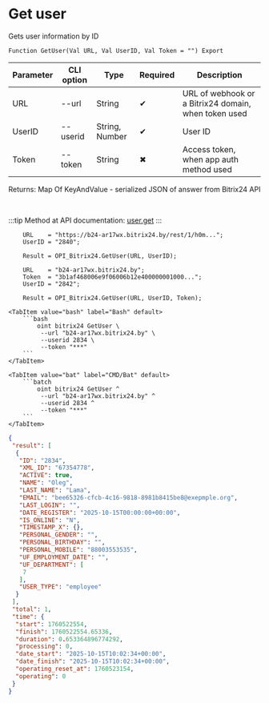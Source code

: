 ﻿---
sidebar_position: 2
description: Get user and other functions to work with Bitrix24 in the Open Integration Package, a free open-source integration library for 1C:Enterprise 8, OneScript and CLI
keywords: [1C, 1С, 1С:Enterprise, 1С:Enterprise 8.3, API, Integration, Services, Exchange, OneScript, CLI, Bitrix24]
---


# Get user
 Gets user information by ID



`Function GetUser(Val URL, Val UserID, Val Token = "") Export`

  | Parameter | CLI option | Type | Required | Description |
  |-|-|-|-|-|
  | URL | --url | String | &#x2714; | URL of webhook or a Bitrix24 domain, when token used |
  | UserID | --userid | String, Number | &#x2714; | User ID |
  | Token | --token | String | &#x2716; | Access token, when app auth method used |

  
  Returns:  Map Of KeyAndValue - serialized JSON of answer from Bitrix24 API

<br/>

:::tip
Method at API documentation: [user.get](https://dev.1c-bitrix.ru/rest_help/users/user_get.php)
:::
<br/>


```bsl title="1C:Enterprise/OneScript code example"
    URL    = "https://b24-ar17wx.bitrix24.by/rest/1/h0m...";
    UserID = "2840";

    Result = OPI_Bitrix24.GetUser(URL, UserID);

    URL    = "b24-ar17wx.bitrix24.by";
    Token  = "3b1af468006e9f06006b12e400000001000...";
    UserID = "2842";

    Result = OPI_Bitrix24.GetUser(URL, UserID, Token);
```
 

 <Tabs>
  
    <TabItem value="bash" label="Bash" default>
        ```bash
            oint bitrix24 GetUser \
             --url "b24-ar17wx.bitrix24.by" \
             --userid 2834 \
             --token "***"
        ```
    </TabItem>
  
    <TabItem value="bat" label="CMD/Bat" default>
        ```batch
            oint bitrix24 GetUser ^
             --url "b24-ar17wx.bitrix24.by" ^
             --userid 2834 ^
             --token "***"
        ```
    </TabItem>
</Tabs>


```json title="Result"
{
 "result": [
  {
   "ID": "2834",
   "XML_ID": "67354778",
   "ACTIVE": true,
   "NAME": "Oleg",
   "LAST_NAME": "Lama",
   "EMAIL": "bee65326-cfcb-4c16-9818-8981b8415be8@exepmple.org",
   "LAST_LOGIN": "",
   "DATE_REGISTER": "2025-10-15T00:00:00+00:00",
   "IS_ONLINE": "N",
   "TIMESTAMP_X": {},
   "PERSONAL_GENDER": "",
   "PERSONAL_BIRTHDAY": "",
   "PERSONAL_MOBILE": "88003553535",
   "UF_EMPLOYMENT_DATE": "",
   "UF_DEPARTMENT": [
    7
   ],
   "USER_TYPE": "employee"
  }
 ],
 "total": 1,
 "time": {
  "start": 1760522554,
  "finish": 1760522554.65336,
  "duration": 0.653364896774292,
  "processing": 0,
  "date_start": "2025-10-15T10:02:34+00:00",
  "date_finish": "2025-10-15T10:02:34+00:00",
  "operating_reset_at": 1760523154,
  "operating": 0
 }
}
```
